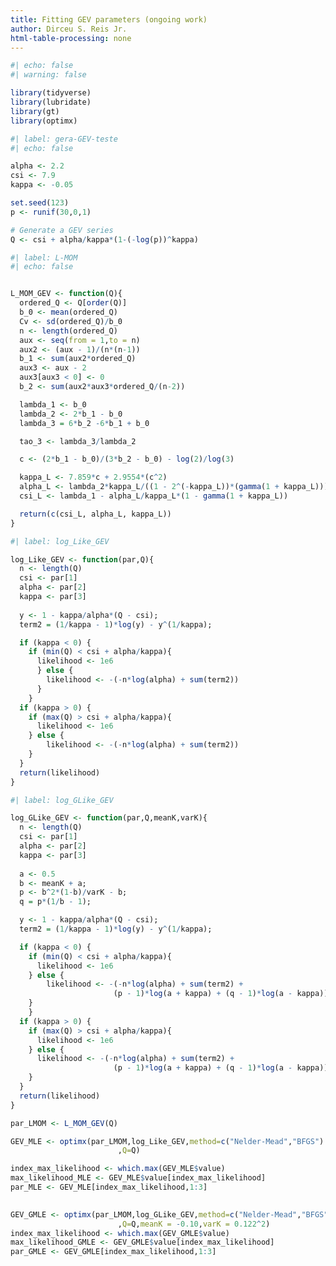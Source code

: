```yaml
---
title: Fitting GEV parameters (ongoing work)
author: Dirceu S. Reis Jr.
html-table-processing: none
---
```


```r
#| echo: false
#| warning: false

library(tidyverse)
library(lubridate)
library(gt)
library(optimx)
```

```r
#| label: gera-GEV-teste  
#| echo: false

alpha <- 2.2
csi <- 7.9
kappa <- -0.05

set.seed(123)
p <- runif(30,0,1)

# Generate a GEV series
Q <- csi + alpha/kappa*(1-(-log(p))^kappa)
```

```r
#| label: L-MOM
#| echo: false


L_MOM_GEV <- function(Q){
  ordered_Q <- Q[order(Q)]
  b_0 <- mean(ordered_Q)
  Cv <- sd(ordered_Q)/b_0
  n <- length(ordered_Q)
  aux <- seq(from = 1,to = n)
  aux2 <- (aux - 1)/(n*(n-1))
  b_1 <- sum(aux2*ordered_Q)
  aux3 <- aux - 2
  aux3[aux3 < 0] <- 0 
  b_2 <- sum(aux2*aux3*ordered_Q/(n-2))

  lambda_1 <- b_0
  lambda_2 <- 2*b_1 - b_0
  lambda_3 = 6*b_2 -6*b_1 + b_0

  tao_3 <- lambda_3/lambda_2

  c <- (2*b_1 - b_0)/(3*b_2 - b_0) - log(2)/log(3)

  kappa_L <- 7.859*c + 2.9554*(c^2)
  alpha_L <- lambda_2*kappa_L/((1 - 2^(-kappa_L))*(gamma(1 + kappa_L)))
  csi_L <- lambda_1 - alpha_L/kappa_L*(1 - gamma(1 + kappa_L))

  return(c(csi_L, alpha_L, kappa_L))
}
```

```r
#| label: log_Like_GEV

log_Like_GEV <- function(par,Q){
  n <- length(Q)
  csi <- par[1]
  alpha <- par[2]
  kappa <- par[3]
  
  y <- 1 - kappa/alpha*(Q - csi);
  term2 = (1/kappa - 1)*log(y) - y^(1/kappa);

  if (kappa < 0) {
    if (min(Q) < csi + alpha/kappa){
      likelihood <- 1e6
      } else {
        likelihood <- -(-n*log(alpha) + sum(term2)) 
      }
    }
  if (kappa > 0) {
    if (max(Q) > csi + alpha/kappa){
      likelihood <- 1e6
    } else {
        likelihood <- -(-n*log(alpha) + sum(term2))
    }
  }
  return(likelihood)
}


```

```r
#| label: log_GLike_GEV

log_GLike_GEV <- function(par,Q,meanK,varK){
  n <- length(Q)
  csi <- par[1]
  alpha <- par[2]
  kappa <- par[3]
  
  a <- 0.5
  b <- meanK + a;
  p <- b^2*(1-b)/varK - b;
  q = p*(1/b - 1);

  y <- 1 - kappa/alpha*(Q - csi);
  term2 = (1/kappa - 1)*log(y) - y^(1/kappa);

  if (kappa < 0) {
    if (min(Q) < csi + alpha/kappa){
      likelihood <- 1e6
    } else {
        likelihood <- -(-n*log(alpha) + sum(term2) +
                       (p - 1)*log(a + kappa) + (q - 1)*log(a - kappa)) 
    }
    }
  if (kappa > 0) {
    if (max(Q) > csi + alpha/kappa){
      likelihood <- 1e6 
    } else {
      likelihood <- -(-n*log(alpha) + sum(term2) +
                       (p - 1)*log(a + kappa) + (q - 1)*log(a - kappa))
    }
  }
  return(likelihood)
}

```

```r

par_LMOM <- L_MOM_GEV(Q)

GEV_MLE <- optimx(par_LMOM,log_Like_GEV,method=c("Nelder-Mead","BFGS")
                        ,Q=Q)

index_max_likelihood <- which.max(GEV_MLE$value)
max_likelihood_MLE <- GEV_MLE$value[index_max_likelihood]
par_MLE <- GEV_MLE[index_max_likelihood,1:3]
  

GEV_GMLE <- optimx(par_LMOM,log_GLike_GEV,method=c("Nelder-Mead","BFGS")
                        ,Q=Q,meanK = -0.10,varK = 0.122^2)
index_max_likelihood <- which.max(GEV_GMLE$value)
max_likelihood_GMLE <- GEV_GMLE$value[index_max_likelihood]
par_GMLE <- GEV_GMLE[index_max_likelihood,1:3]


```

